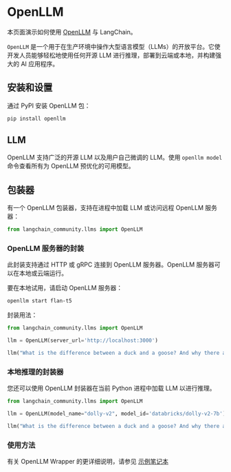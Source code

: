 # OpenLLM

本页面演示如何使用 [OpenLLM](https://github.com/bentoml/OpenLLM) 
与 LangChain。

`OpenLLM` 是一个用于在生产环境中操作大型语言模型（LLMs）的开放平台。它使开发人员能够轻松地使用任何开源 LLM 进行推理，部署到云端或本地，并构建强大的 AI 应用程序。

## 安装和设置

通过 PyPI 安装 OpenLLM 包：

```bash
pip install openllm
```

## LLM

OpenLLM 支持广泛的开源 LLM 以及用户自己微调的 LLM。使用 `openllm model` 命令查看所有为 OpenLLM 预优化的可用模型。

## 包装器

有一个 OpenLLM 包装器，支持在进程中加载 LLM 或访问远程 OpenLLM 服务器：

```python
from langchain_community.llms import OpenLLM
```

### OpenLLM 服务器的封装

此封装支持通过 HTTP 或 gRPC 连接到 OpenLLM 服务器。OpenLLM 服务器可以在本地或云端运行。

要在本地试用，请启动 OpenLLM 服务器：

```bash
openllm start flan-t5
```

封装用法：

```python
from langchain_community.llms import OpenLLM

llm = OpenLLM(server_url='http://localhost:3000')

llm("What is the difference between a duck and a goose? And why there are so many Goose in Canada?")
```

### 本地推理的封装器

您还可以使用 OpenLLM 封装器在当前 Python 进程中加载 LLM 以进行推理。

```python
from langchain_community.llms import OpenLLM

llm = OpenLLM(model_name="dolly-v2", model_id='databricks/dolly-v2-7b')

llm("What is the difference between a duck and a goose? And why there are so many Goose in Canada?")
```

### 使用方法

有关 OpenLLM Wrapper 的更详细说明，请参见
[示例笔记本](/docs/integrations/llms/openllm)